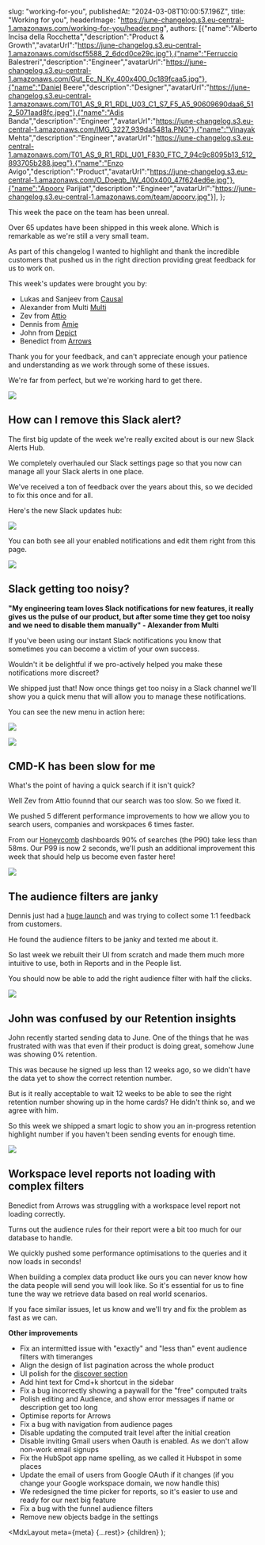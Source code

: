 
slug: "working-for-you",
publishedAt: "2024-03-08T10:00:57.196Z",
title: "Working for you",
headerImage: "https://june-changelog.s3.eu-central-1.amazonaws.com/working-for-you/header.png",
authors: [{"name":"Alberto Incisa della Rocchetta","description":"Product & Growth","avatarUrl":"https://june-changelog.s3.eu-central-1.amazonaws.com/dscf5588_2_6dcd0ce29c.jpg"},{"name":"Ferruccio Balestreri","description":"Engineer","avatarUrl":"https://june-changelog.s3.eu-central-1.amazonaws.com/Gut_Ec_N_Ky_400x400_0c189fcaa5.jpg"},{"name":"Daniel Beere","description":"Designer","avatarUrl":"https://june-changelog.s3.eu-central-1.amazonaws.com/T01_AS_9_R1_RDL_U03_C1_S7_F5_A5_90609690daa6_512_5071aad8fc.jpeg"},{"name":"Adis Banda","description":"Engineer","avatarUrl":"https://june-changelog.s3.eu-central-1.amazonaws.com/IMG_3227_939da5481a.PNG"},{"name":"Vinayak Mehta","description":"Engineer","avatarUrl":"https://june-changelog.s3.eu-central-1.amazonaws.com/T01_AS_9_R1_RDL_U01_F830_FTC_7_94c9c8095b13_512_893705b288.jpeg"},{"name":"Enzo Avigo","description":"Product","avatarUrl":"https://june-changelog.s3.eu-central-1.amazonaws.com/O_Doeqb_IW_400x400_47f624ed6e.jpg"},{"name":"Apoorv Parijiat","description":"Engineer","avatarUrl":"https://june-changelog.s3.eu-central-1.amazonaws.com/team/apoorv.jpg"}],
};

This week the pace on the team has been unreal.

Over 65 updates have been shipped in this week alone. Which is remarkable as we're still a very small team.

As part of this changelog I wanted to highlight and thank the incredible customers that pushed us in the right direction providing great feedback for us to work on.

This week's updates were brought you by:

- Lukas and Sanjeev from [Causal](https://causal.app)
- Alexander from Multi [Multi](https://multi.app)
- Zev from [Attio](https://attio.com)
- Dennis from [Amie](https://amie.so)
- John from [Depict](https://depict.ai/)
- Benedict from [Arrows](https://arrows.to)

Thank you for your feedback, and can't appreciate enough your patience and understanding as we work through some of these issues.

We're far from perfect, but we're working hard to get there.

![](https://june-changelog.s3.eu-central-1.amazonaws.com/working-for-you/causal.png)

## How can I remove this Slack alert?

The first big update of the week we're really excited about is our new Slack Alerts Hub.

We completely overhauled our Slack settings page so that you now can manage all your Slack alerts in one place.

We've received a ton of feedback over the years about this, so we decided to fix this once and for all.

Here's the new Slack updates hub:

![](https://june-changelog.s3.eu-central-1.amazonaws.com/working-for-you/alerts-hub.png)

You can both see all your enabled notifications and edit them right from this page.

![](https://june-changelog.s3.eu-central-1.amazonaws.com/working-for-you/multi.png)

## Slack getting too noisy?

**"My engineering team loves Slack notifications for new features, it really gives us the pulse of our product, but after some time they get too noisy and we need to disable them manually" - Alexander from Multi**

If you've been using our instant Slack notifications you know that sometimes you can become a victim of your own success.

Wouldn't it be delightful if we pro-actively helped you make these notifications more discreet?

We shipped just that! Now once things get too noisy in a Slack channel we'll show you a quick menu that will allow you to manage these notifications.

You can see the new menu in action here:

![](https://june-changelog.s3.eu-central-1.amazonaws.com/working-for-you/slack-frequency.png)

![](https://june-changelog.s3.eu-central-1.amazonaws.com/working-for-you/attio.png)

## CMD-K has been slow for me

What's the point of having a quick search if it isn't quick?

Well Zev from Attio founnd that our search was too slow. So we fixed it.

We pushed 5 different performance improvements to how we allow you to search users, companies and worskpaces 6 times faster.

From our [Honeycomb](https://honeycomb.io/) dashboards 90% of searches (the P90) take less than 58ms. Our P99 is now 2 seconds, we'll push an additional improvement this week that should help us become even faster here!

![](https://june-changelog.s3.eu-central-1.amazonaws.com/working-for-you/amie.png)

## The audience filters are janky

Dennis just had a [huge launch]() and was trying to collect some 1:1 feedback from customers.

He found the audience filters to be janky and texted me about it.

So last week we rebuilt their UI from scratch and made them much more intuitive to use, both in Reports and in the People list.

You should now be able to add the right audience filter with half the clicks.

![](https://june-changelog.s3.eu-central-1.amazonaws.com/working-for-you/depict.png)

## John was confused by our Retention insights

John recently started sending data to June. One of the things that he was frustrated with was that even if their product is doing great, somehow June was showing 0% retention.

This was because he signed up less than 12 weeks ago, so we didn't have the data yet to show the correct retention number.

But is it really acceptable to wait 12 weeks to be able to see the right retention number showing up in the home cards? He didn't think so, and we agree with him.

So this week we shipped a smart logic to show you an in-progress retention highlight number if you haven't been sending events for enough time.

![](https://june-changelog.s3.eu-central-1.amazonaws.com/working-for-you/arrows.png)

## Workspace level reports not loading with complex filters

Benedict from Arrows was struggling with a workspace level report not loading correctly.

Turns out the audience rules for their report were a bit too much for our database to handle.

We quickly pushed some performance optimisations to the queries and it now loads in seconds!

When building a complex data product like ours you can never know how the data people will send you will look like. So it's essential for us to fine tune the way we retrieve data based on real world scenarios.

If you face similar issues, let us know and we'll try and fix the problem as fast as we can.

**Other improvements**

- Fix an intermitted issue with "exactly" and "less than" event audience filters with timeranges
- Align the design of list pagination across the whole product
- UI polish for the [discover section](https://changelog.june.so/changelogs/discover-june)
- Add hint text for Cmd+k shortcut in the sidebar
- Fix a bug incorrectly showing a paywall for the "free" computed traits
- Polish editing and Audience, and show error messages if name or description get too long
- Optimise reports for Arrows
- Fix a bug with navigation from audience pages
- Disable updating the computed trait level after the initial creation
- Disable inviting Gmail users when Oauth is enabled. As we don't allow non-work email signups
- Fix the HubSpot app name spelling, as we called it Hubspot in some places
- Update the email of users from Google OAuth if it changes (if you change your Google workspace domain, we now handle this)
- We redesigned the time picker for reports, so it's easier to use and ready for our next big feature
- Fix a bug with the funnel audience filters
- Remove new objects badge in the settings

<MdxLayout meta={meta} {...rest}>
{children}
</MdxLayout>
);
